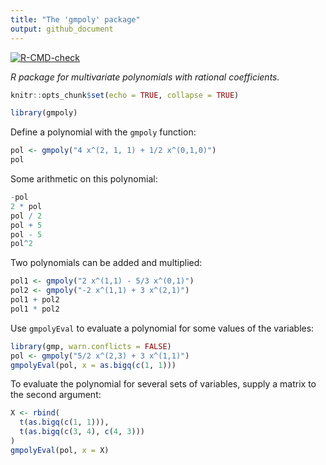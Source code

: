 ---
title: "The 'gmpoly' package"
output: github_document
---

<!-- badges: start -->
[![R-CMD-check](https://github.com/stla/gmpoly/workflows/R-CMD-check/badge.svg)](https://github.com/stla/gmpoly/actions)
<!-- badges: end -->

*R package for multivariate polynomials with rational coefficients.*

```{r setup, include=FALSE}
knitr::opts_chunk$set(echo = TRUE, collapse = TRUE)
```

```{r}
library(gmpoly)
```

Define a polynomial with the `gmpoly` function:

```{r}
pol <- gmpoly("4 x^(2, 1, 1) + 1/2 x^(0,1,0)")
pol
```

Some arithmetic on this polynomial:

```{r}
-pol
2 * pol
pol / 2
pol + 5
pol - 5
pol^2
```

Two polynomials can be added and multiplied:

```{r}
pol1 <- gmpoly("2 x^(1,1) - 5/3 x^(0,1)")
pol2 <- gmpoly("-2 x^(1,1) + 3 x^(2,1)")
pol1 + pol2
pol1 * pol2
```

Use `gmpolyEval` to evaluate a polynomial for some values of the variables:

```{r}
library(gmp, warn.conflicts = FALSE)
pol <- gmpoly("5/2 x^(2,3) + 3 x^(1,1)")
gmpolyEval(pol, x = as.bigq(c(1, 1)))
```

To evaluate the polynomial for several sets of variables, supply a matrix to 
the second argument:

```{r}
X <- rbind(
  t(as.bigq(c(1, 1))),
  t(as.bigq(c(3, 4), c(4, 3)))
)
gmpolyEval(pol, x = X)
```

